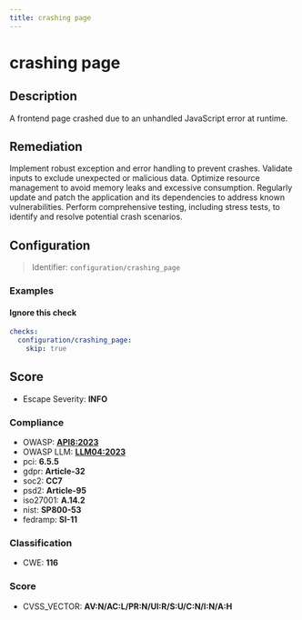 ```yaml
---
title: crashing page
---
```


# crashing page

## Description

A frontend page crashed due to an unhandled JavaScript error at runtime.

## Remediation

Implement robust exception and error handling to prevent crashes. Validate inputs to exclude unexpected or malicious data. Optimize resource management to avoid memory leaks and excessive consumption. Regularly update and patch the application and its dependencies to address known vulnerabilities. Perform comprehensive testing, including stress tests, to identify and resolve potential crash scenarios.


## Configuration

> Identifier: `configuration/crashing_page`



### Examples



#### Ignore this check

```yaml
checks:
  configuration/crashing_page:
    skip: true
```




## Score

- Escape Severity: **<span className="info-severityom">INFO</span>**

### Compliance

- OWASP: **[API8:2023](https://github.com/OWASP/API-Security/blob/master/editions/2023/en/0xa8-security-misconfiguration.md)**
- OWASP LLM: **[LLM04:2023](https://owasp.org/www-project-top-10-for-large-language-model-applications/assets/PDF/OWASP-Top-10-for-LLMs-2023-v1_1.pdf)**
- pci: **6.5.5**
- gdpr: **Article-32**
- soc2: **CC7**
- psd2: **Article-95**
- iso27001: **A.14.2**
- nist: **SP800-53**
- fedramp: **SI-11**

### Classification

- CWE: **116**




### Score

- CVSS_VECTOR: **AV:N/AC:L/PR:N/UI:R/S:U/C:N/I:N/A:H**


